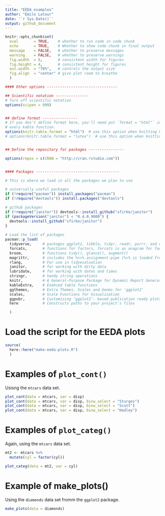 ```yaml
---
title: "EEDA examples"
author: "Emile Latour"
date: '`r Sys.Date()`'
output: github_document
---
```


<!------ Thanks for any contributions! Please edit the .Rmd, the .md is a byproduct of the .Rmd! --------->

```r
knitr::opts_chunk$set(
  eval       = TRUE,    # whether to run code in code chunk
  echo       = TRUE,    # Whether to show code chunk in final output
  message    = FALSE,   # whether to preserve messages
  warning    = FALSE,   # whether to preserve warnings
  fig.width  = 6,       # consistent width for figures
  fig.height = 4,       # consistent height for figures
  out.width  = "70%",   # controls the output size
  fig.align  = "center" # give plot room to breathe
  )

#### Other options --------------------------------

## Scientific notation ---------------
# Turn off scientific notation
options(scipen = 999)


## define format ----------------
# If you don't define format here, you'll need put `format = "html"` in 
# every kable function.
options(knitr.table.format = "html")  # use this option when knitting html
# options(knitr.table.format = "latex")  # use this option when knitting pdf


## Define the repository for packages ----------------

options(repos = c(CRAN = "http://cran.rstudio.com"))


#### Packages --------------------------------------

# This is where we load in all the packages we plan to use

# universally useful packages
if (!require("pacman")) install.packages("pacman")
if (!require("devtools")) install.packages("devtools")

# github packages
if (!require("janitor")) devtools::install_github("sfirke/janitor")
if (packageVersion("janitor") < "0.4.0.9000") {
  devtools::install_github("sfirke/janitor")
}
  
# Load the list of packages
pacman::p_load(
  tidyverse,     # packages ggplot2, tibble, tidyr, readr, purrr, and dplyr 
  forcats,       # functions for factors, forcats is an anagram for factors
  broom,         # functions tidy(), glance(), augment()
  magrittr,      # includes the %<>% assignment-pipe (%>% is loaded from dplyr)
  rlang,         # For use in tidyevaluation
  janitor,       # for working with dirty data
  lubridate,     # for working with dates and times
  stringr,       # handy string operations
  knitr,         # A General-Purpose Package for Dynamic Report Generation in R
  kableExtra,    # Enahced table functions
  ggthemes,      # Extra Themes, Scales and Geoms for 'ggplot2'
  scales,        # Scale Functions for Visualization
  ggpubr,        # Customizing ‘ggplot2’- based publication ready plots
  here           # Constructs paths to your project's files

  )

```

# Load the script for the EEDA plots

```r
source(
  here::here("make-eeda-plots.R")
  )

```

# Examples of `plot_cont()`

Usisng the `mtcars` data set.

```r
plot_cont(data = mtcars, var = disp)
plot_cont(data = mtcars, var = disp, binw_select = "Sturges")
plot_cont(data = mtcars, var = disp, binw_select = "Scott")
plot_cont(data = mtcars, var = disp, binw_select = "Hadley")

```

# Examples of `plot_categ()`

Again, using the `mtcars` data set.

```r
mt2 <- mtcars %>% 
  mutate(cyl = factor(cyl))

plot_categ(data = mt2, var = cyl)

```

# Example of make_plots()

Using the `diamonds` data set fromm the `ggplot2` package.

```r
make_plots(data = diamonds)

```
